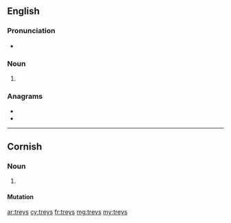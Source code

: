 {{also|Treys}}
==English==

===Pronunciation===
* {{rhymes|eɪz|lang=en}}

===Noun===
{{head|en|noun plural form}}

# {{plural of|trey|lang=en}}

===Anagrams===
* {{l|en|resty}}
* {{l|en|tyres}}

----

==Cornish==

===Noun===
{{head|kw|noun plural form}}

# {{plural of|troos||foot|lang=kw}}

====Mutation====
{{kw mut cons|t|reys}}

[[ar:treys]]
[[cy:treys]]
[[fr:treys]]
[[mg:treys]]
[[my:treys]]